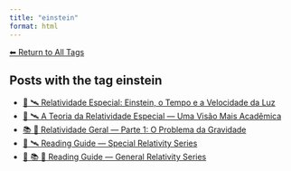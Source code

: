 ```yaml
---
title: "einstein"
format: html
---
```


[⬅ Return to All Tags](../tags.qmd)

## Posts with the tag **einstein**

- [📘 🛰️ Relatividade Especial: Einstein, o Tempo e a Velocidade da Luz](/posts/physics/relatividade-especial.html)
- [📘 🛰️ A Teoria da Relatividade Especial — Uma Visão Mais Acadêmica](/posts/physics/relatividade-especial-academico.html)
- [📚 🌠 Relatividade Geral — Parte 1: O Problema da Gravidade](/posts/physics/relatividade-geral-parte1.html)
- [🧭 🛰️ Reading Guide — Special Relativity Series](/posts/physics/guide-special-relativity.html)
- [🧭 📚 🌠 Reading Guide — General Relativity Series](/posts/physics/guide-general-relativity.html)
